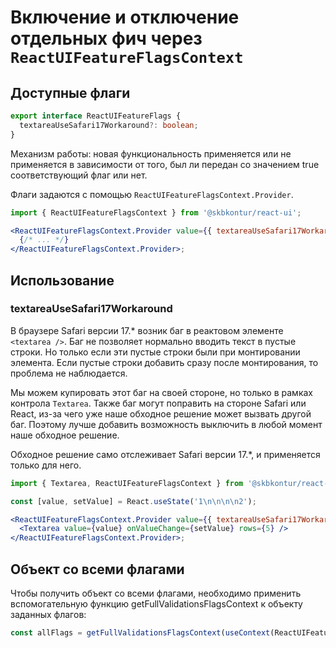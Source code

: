 
<Meta title="Information/Feature flags" />

# Включение и отключение отдельных фич через `ReactUIFeatureFlagsContext`

## Доступные флаги

```typescript static
export interface ReactUIFeatureFlags {
  textareaUseSafari17Workaround?: boolean;
}
```

Механизм работы: новая функциональность применяется или не применяется в зависимости от того, был ли передан со значением true соответствующий флаг или нет.

Флаги задаются с помощью `ReactUIFeatureFlagsContext.Provider`.

```jsx static
import { ReactUIFeatureFlagsContext } from '@skbkontur/react-ui';

<ReactUIFeatureFlagsContext.Provider value={{ textareaUseSafari17Workaround: true }}>
  {/* ... */}
</ReactUIFeatureFlagsContext.Provider>;
```

## Использование

### textareaUseSafari17Workaround

В браузере Safari версии 17.\* возник баг в реактовом элементе `<textarea />`. Баг не позволяет нормально вводить текст в пустые строки.
Но только если эти пустые строки были при монтировании элемента.
Если пустые строки добавить сразу после монтирования, то проблема не наблюдается.

Мы можем купировать этот баг на своей стороне, но только в рамках контрола `Textarea`.
Также баг могут поправить на стороне Safari или React, из-за чего уже наше обходное решение может вызвать другой баг.
Поэтому лучше добавить возможность выключить в любой момент наше обходное решение.

Обходное решение само отслеживает Safari версии 17.\*, и применяется только для него.

```jsx harmony
import { Textarea, ReactUIFeatureFlagsContext } from '@skbkontur/react-ui';

const [value, setValue] = React.useState('1\n\n\n\n2');

<ReactUIFeatureFlagsContext.Provider value={{ textareaUseSafari17Workaround: true }}>
  <Textarea value={value} onValueChange={setValue} rows={5} />
</ReactUIFeatureFlagsContext.Provider>;
```

## Объект со всеми флагами

Чтобы получить объект со всеми флагами, необходимо применить вспомогательную функцию getFullValidationsFlagsContext к объекту заданных флагов:

```typescript static
const allFlags = getFullValidationsFlagsContext(useContext(ReactUIFeatureFlagsContext));
```
